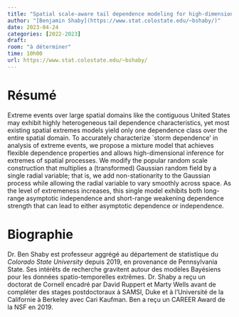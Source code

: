 ```yaml
---
title: "Spatial scale-aware tail dependence modeling for high-dimensional spatial extremes"
author: "[Benjamin Shaby](https://www.stat.colostate.edu/~bshaby/)"
date: 2023-04-24
categories: [2022-2023]
draft:
room: "à déterminer"
time: 10h00
url: https://www.stat.colostate.edu/~bshaby/
---
```


# Résumé


Extreme events over large spatial domains like the contiguous United States may exhibit highly heterogeneous tail dependence characteristics, yet most existing spatial extremes models yield only one dependence class over the entire spatial domain. To accurately characterize `storm dependence' in analysis of extreme events, we propose a mixture  model that achieves flexible dependence properties and allows high-dimensional inference for extremes of spatial processes. We modify the popular random scale construction that multiplies a (transformed) Gaussian random field by a single radial variable; that is, we add non-stationarity to the Gaussian process while allowing the radial variable to vary smoothly across space. As the level of extremeness increases, this single model exhibits both long-range asymptotic independence and short-range weakening dependence strength that can lead to either asymptotic dependence or independence.

# Biographie

Dr. Ben Shaby est professeur aggrégé au département de statistique du *Colorado State University* depuis 2019, en provenance de Pennsylvania State. Ses intérêts de recherche gravitent autour des modèles Bayésiens pour les données spatio-temporelles extrêmes. Dr. Shaby a reçu un doctorat de Cornell encadré par David Ruppert et Marty Wells avant de compléter des stages postdoctoraux à SAMSI, Duke et à l'Université de la Californie à Berkeley avec Cari Kaufman. Ben a reçu un CAREER Award de la NSF en 2019.

